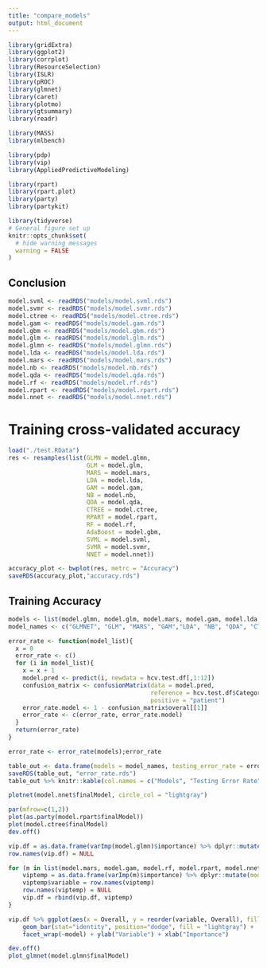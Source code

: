 ```yaml
---
title: "compare_models"
output: html_document
---
```


```r
library(gridExtra)
library(ggplot2)
library(corrplot)
library(ResourceSelection)
library(ISLR)
library(pROC)
library(glmnet)
library(caret)
library(plotmo)
library(gtsummary)
library(readr)

library(MASS)
library(mlbench)

library(pdp)
library(vip)
library(AppliedPredictiveModeling)

library(rpart)
library(rpart.plot)
library(party)
library(partykit)

library(tidyverse)
# General figure set up
knitr::opts_chunk$set(
  # hide warning messages
  warning = FALSE
)
```

## Conclusion

```r
model.svml <- readRDS("models/model.svml.rds")
model.svmr <- readRDS("models/model.svmr.rds")
model.ctree <- readRDS("models/model.ctree.rds")
model.gam <- readRDS("models/model.gam.rds")
model.gbm <- readRDS("models/model.gbm.rds")
model.glm <- readRDS("models/model.glm.rds")
model.glmn <- readRDS("models/model.glmn.rds")
model.lda <- readRDS("models/model.lda.rds")
model.mars <- readRDS("models/model.mars.rds")
model.nb <- readRDS("models/model.nb.rds")
model.qda <- readRDS("models/model.qda.rds")
model.rf <- readRDS("models/model.rf.rds")
model.rpart <- readRDS("models/model.rpart.rds")
model.nnet <- readRDS("models/model.nnet.rds")
```

# Training cross-validated accuracy 
```r
load("./test.RData")
res <- resamples(list(GLMN = model.glmn,
                      GLM = model.glm,
                      MARS = model.mars,
                      LDA = model.lda,
                      GAM = model.gam,
                      NB = model.nb,
                      QDA = model.qda,
                      CTREE = model.ctree,
                      RPART = model.rpart,
                      RF = model.rf,
                      AdaBoost = model.gbm,
                      SVML = model.svml,
                      SVMR = model.svmr,
                      NNET = model.nnet))

accuracy_plot <- bwplot(res, metrc = "Accuracy")
saveRDS(accuracy_plot,"accuracy.rds")
```

## Training Accuracy

```r
models <- list(model.glmn, model.glm, model.mars, model.gam, model.lda, model.nb, model.qda, model.ctree, model.rpart, model.rf, model.gbm, model.svml, model.svmr,model.nnet)
model_names <- c("GLMNET", "GLM", "MARS", "GAM","LDA", "NB", "QDA", "CTREE", "RPART", "RF", "AdaBoost", "SVML", "SVMR","NNET")

error_rate <- function(model_list){
  x = 0
  error_rate <- c()
  for (i in model_list){
    x = x + 1
    model.pred <- predict(i, newdata = hcv.test.df[,1:12])
    confusion_matrix <- confusionMatrix(data = model.pred,
                                        reference = hcv.test.df$Category,
                                        positive = "patient")
    error_rate.model <- 1 - confusion_matrix$overal[[1]]
    error_rate <- c(error_rate, error_rate.model)
  }
  return(error_rate)
}

error_rate <- error_rate(models);error_rate
```

```r
table_out <- data.frame(models = model_names, testing_error_rate = error_rate)
saveRDS(table_out, "error_rate.rds")
table_out %>% knitr::kable(col.names = c("Models", "Testing Error Rate"), digits = 5)
```

```r
plotnet(model.nnet$finalModel, circle_col = "lightgray")

par(mfrow=c(1,2))
plot(as.party(model.rpart$finalModel))
plot(model.ctree$finalModel)
dev.off()
```

```r
vip.df = as.data.frame(varImp(model.glmn)$importance) %>% dplyr::mutate(model = "glmnet", variable = rownames(vip.df))
row.names(vip.df) = NULL

for (m in list(model.mars, model.gam, model.rf, model.rpart, model.nnet)){
    viptemp = as.data.frame(varImp(m)$importance) %>% dplyr::mutate(model = m$method)
    viptemp$variable = row.names(viptemp)
    row.names(viptemp) = NULL
    vip.df = rbind(vip.df, viptemp)
}

vip.df %>% ggplot(aes(x = Overall, y = reorder(variable, Overall), fill = Overall))+
    geom_bar(stat="identity", position="dodge", fill = "lightgray") + 
    facet_wrap(~model) + ylab("Variable") + xlab("Importance")
```

```r
dev.off()
plot_glmnet(model.glmn$finalModel)
```

